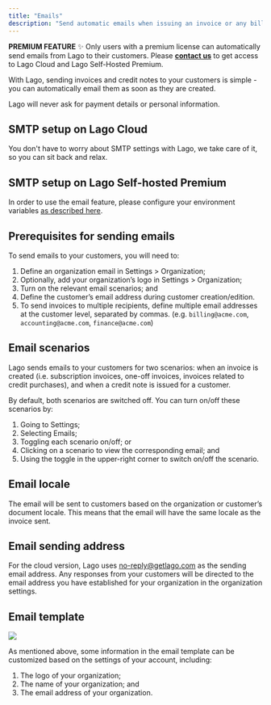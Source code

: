 ```yaml
---
title: "Emails"
description: "Send automatic emails when issuing an invoice or any billing documents."
---
```


<Info>

**PREMIUM FEATURE** ✨
Only users with a premium license can automatically send emails from Lago to their customers. Please **[contact us](mailto:hello@getlago.com)** to get access to Lago Cloud and Lago Self-Hosted Premium.

</Info>

With Lago, sending invoices and credit notes to your customers is simple - you can automatically email them as soon as they are created.

<Warning>
Lago will never ask for payment details or personal information.
</Warning>

## SMTP setup on Lago Cloud
You don't have to worry about SMTP settings with Lago, we take care of it, so you can sit back and relax.

## SMTP setup on Lago Self-hosted Premium
In order to use the email feature, please configure your environment variables [as described here](/guide/self-hosted/docker#smtp-configuration).

## Prerequisites for sending emails
To send emails to your customers, you will need to:

1. Define an organization email in Settings > Organization;
2. Optionally, add your organization’s logo in Settings > Organization;
3. Turn on the relevant email scenarios; and
4. Define the customer’s email address during customer creation/edition.
5. To send invoices to multiple recipients, define multiple email addresses at the customer level, separated by commas.
   (e.g. `billing@acme.com`, `accounting@acme.com`, `finance@acme.com`)

## Email scenarios
Lago sends emails to your customers for two scenarios: when an invoice is created (i.e. subscription invoices, one-off invoices, invoices related to credit purchases), and when a credit note is issued for a customer.

By default, both scenarios are switched off. You can turn on/off these scenarios by:

1. Going to Settings;
2. Selecting Emails;
3. Toggling each scenario on/off; or
4. Clicking on a scenario to view the corresponding email; and
5. Using the toggle in the upper-right corner to switch on/off the scenario.

## Email locale
The email will be sent to customers based on the organization or customer’s document locale. This means that the email will have the same locale as the invoice sent.

## Email sending address
For the cloud version, Lago uses [no-reply@getlago.com](mailto:no-reply@getlago.com) as the sending email address. Any responses from your customers will be directed to the email address you have established for your organization in the organization settings.

## Email template

<Frame caption="Email template">
  <img src="/guide/images/email-template.png" />
</Frame>


As mentioned above, some information in the email template can be customized based on the settings of your account, including:

1. The logo of your organization;
2. The name of your organization; and
3. The email address of your organization.